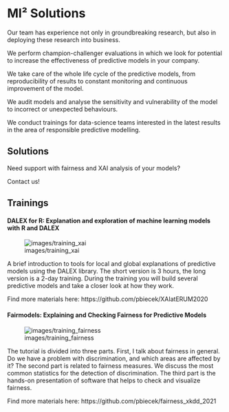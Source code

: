 # MI² Solutions  {-}

Our team has experience not only in groundbreaking research, but also in deploying these research into business.

We perform champion-challenger evaluations in which we look for potential to increase the effectiveness of predictive models in your company.

We take care of the whole life cycle of the predictive models, from reproducibility of results to constant monitoring and continuous improvement of the model.

We audit models and analyse the sensitivity and vulnerability of the model to incorrect or unexpected behaviours.

We conduct trainings for data-science teams interested in the latest results in the area of responsible predictive modelling. 


## Solutions  {-}

Need support with fairness and XAI analysis of your models? 

Contact us!

## Trainings {-}

#### DALEX for R: Explanation and exploration of machine learning models with R and DALEX {-}

![images/training_xai](images/training_xai.png)

A brief introduction to tools for local and global explanations of predictive models using the DALEX library. The short version is 3 hours, the long version is a 2-day training. During the training you will build several predictive models and take a closer look at how they work.

Find more materials here: https://github.com/pbiecek/XAIatERUM2020


#### Fairmodels: Explaining and Checking Fairness for Predictive Models {-}

![images/training_fairness](images/training_fairness.png)

The tutorial is divided into three parts. First, I talk about fairness in general. Do we have a problem with discrimination, and which areas are affected by it? The second part is related to fairness measures. We  discuss the most common statistics for the detection of discrimination. The third part is the hands-on presentation of software that helps to check and visualize fairness.

Find more materials here: https://github.com/pbiecek/fairness_xkdd_2021




